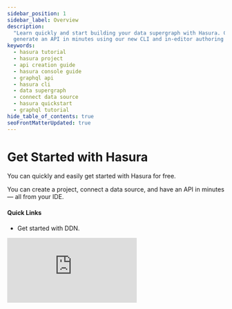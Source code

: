 ```yaml
---
sidebar_position: 1
sidebar_label: Overview
description:
  "Learn quickly and start building your data supergraph with Hasura. Create a project, connect a data source, and
  generate an API in minutes using our new CLI and in-editor authoring experience."
keywords:
  - hasura tutorial
  - hasura project
  - api creation guide
  - hasura console guide
  - graphql api
  - hasura cli
  - data supergraph
  - connect data source
  - hasura quickstart
  - graphql tutorial
hide_table_of_contents: true
seoFrontMatterUpdated: true
---
```



# Get Started with Hasura

<div className="overview-header">
  <div className="overview-text">
    <p>
      You can quickly and easily get started with Hasura for free.
    </p>
    <p>
      You can create a project, connect a data source, and have an API in minutes — all from your IDE. 
    </p>
    <h4>Quick Links</h4>
    <ul>
      <li>
        <VersionedLink to="/getting-started/local-dev/">Get started with DDN.</VersionedLink>
      </li>
   </ul>

  </div>
 <iframe
          src="https://www.youtube.com/embed/MdVd7tbrNN8"
          frameBorder="0"
          allow="accelerometer; autoplay; encrypted-media; gyroscope; picture-in-picture"
          allowFullScreen
        />
</div>

